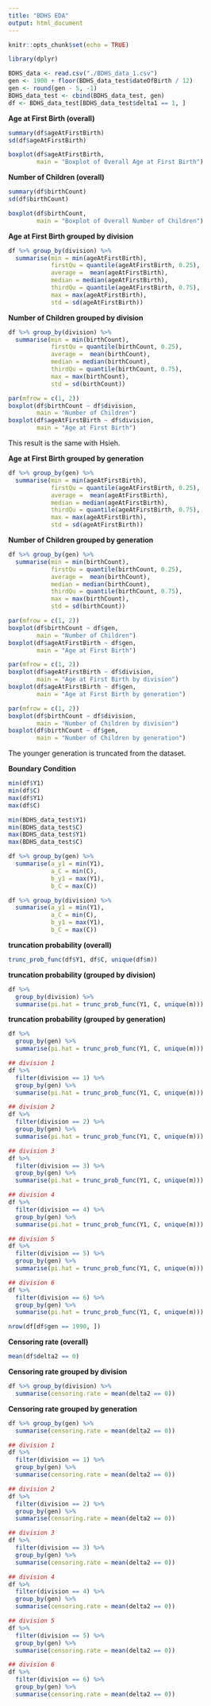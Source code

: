```yaml
---
title: "BDHS EDA"
output: html_document
---
```


```r
knitr::opts_chunk$set(echo = TRUE)
```

```r
library(dplyr)
```


```r
BDHS_data <- read.csv("./BDHS_data_1.csv")
gen <- 1900 + floor(BDHS_data_test$dateOfBirth / 12) 
gen <- round(gen - 5, -1)
BDHS_data_test <- cbind(BDHS_data_test, gen)
df <- BDHS_data_test[BDHS_data_test$delta1 == 1, ]
```

**Age at First Birth (overall)** <br>
```r
summary(df$ageAtFirstBirth)
sd(df$ageAtFirstBirth)
```

```r
boxplot(df$ageAtFirstBirth,
        main = "Boxplot of Overall Age at First Birth")
```

**Number of Children (overall)** <br>
```r
summary(df$birthCount)
sd(df$birthCount)
```

```r
boxplot(df$birthCount,
        main = "Boxplot of Overall Number of Children")
```

**Age at First Birth grouped by division** <br>
```r
df %>% group_by(division) %>%
  summarise(min = min(ageAtFirstBirth),
            firstQu = quantile(ageAtFirstBirth, 0.25),
            average =  mean(ageAtFirstBirth),
            median = median(ageAtFirstBirth),
            thirdQu = quantile(ageAtFirstBirth, 0.75),
            max = max(ageAtFirstBirth),
            std = sd(ageAtFirstBirth))
```

**Number of Children grouped by division** <br>
```r
df %>% group_by(division) %>%
  summarise(min = min(birthCount),
            firstQu = quantile(birthCount, 0.25),
            average =  mean(birthCount),
            median = median(birthCount),
            thirdQu = quantile(birthCount, 0.75),
            max = max(birthCount),
            std = sd(birthCount))
```

```r
par(mfrow = c(1, 2))
boxplot(df$birthCount ~ df$division,
        main = "Number of Children")
boxplot(df$ageAtFirstBirth ~ df$division,
        main = "Age at First Birth")
```
This result is the same with Hsieh. <br>

**Age at First Birth grouped by generation** <br>
```r
df %>% group_by(gen) %>%
  summarise(min = min(ageAtFirstBirth),
            firstQu = quantile(ageAtFirstBirth, 0.25),
            average =  mean(ageAtFirstBirth),
            median = median(ageAtFirstBirth),
            thirdQu = quantile(ageAtFirstBirth, 0.75),
            max = max(ageAtFirstBirth),
            std = sd(ageAtFirstBirth))
```

**Number of Children grouped by generation** <br>
```r
df %>% group_by(gen) %>%
  summarise(min = min(birthCount),
            firstQu = quantile(birthCount, 0.25),
            average =  mean(birthCount),
            median = median(birthCount),
            thirdQu = quantile(birthCount, 0.75),
            max = max(birthCount),
            std = sd(birthCount))
```

```r
par(mfrow = c(1, 2))
boxplot(df$birthCount ~ df$gen,
        main = "Number of Children")
boxplot(df$ageAtFirstBirth ~ df$gen,
        main = "Age at First Birth")
```

```r
par(mfrow = c(1, 2))
boxplot(df$ageAtFirstBirth ~ df$division,
        main = "Age at First Birth by division")
boxplot(df$ageAtFirstBirth ~ df$gen,
        main = "Age at First Birth by generation")
```

```r
par(mfrow = c(1, 2))
boxplot(df$birthCount ~ df$division,
        main = "Number of Children by division")
boxplot(df$birthCount ~ df$gen,
        main = "Number of Children by generation")
```

The younger generation is truncated from the dataset.

**Boundary Condition** <br>
```r
min(df$Y1)
min(df$C)
max(df$Y1)
max(df$C)
```

```r
min(BDHS_data_test$Y1)
min(BDHS_data_test$C)
max(BDHS_data_test$Y1)
max(BDHS_data_test$C)
```


```r
df %>% group_by(gen) %>%
  summarise(a_y1 = min(Y1),
            a_C = min(C),
            b_y1 = max(Y1),
            b_C = max(C))
```

```r
df %>% group_by(division) %>%
  summarise(a_y1 = min(Y1),
            a_C = min(C),
            b_y1 = max(Y1),
            b_C = max(C))
```

**truncation probability (overall)** <br>
```r
trunc_prob_func(df$Y1, df$C, unique(df$m))
```

**truncation probability (grouped by division)** <br>
```r
df %>%
  group_by(division) %>%
  summarise(pi.hat = trunc_prob_func(Y1, C, unique(m)))
```

**truncation probability (grouped by generation)** <br>
```r
df %>%
  group_by(gen) %>%
  summarise(pi.hat = trunc_prob_func(Y1, C, unique(m)))
```


```r
## division 1
df %>% 
  filter(division == 1) %>%
  group_by(gen) %>% 
  summarise(pi.hat = trunc_prob_func(Y1, C, unique(m)))

## division 2
df %>% 
  filter(division == 2) %>%
  group_by(gen) %>% 
  summarise(pi.hat = trunc_prob_func(Y1, C, unique(m)))

## division 3
df %>% 
  filter(division == 3) %>%
  group_by(gen) %>% 
  summarise(pi.hat = trunc_prob_func(Y1, C, unique(m)))

## division 4
df %>% 
  filter(division == 4) %>%
  group_by(gen) %>% 
  summarise(pi.hat = trunc_prob_func(Y1, C, unique(m)))

## division 5
df %>% 
  filter(division == 5) %>%
  group_by(gen) %>% 
  summarise(pi.hat = trunc_prob_func(Y1, C, unique(m)))

## division 6
df %>% 
  filter(division == 6) %>%
  group_by(gen) %>% 
  summarise(pi.hat = trunc_prob_func(Y1, C, unique(m)))

```

```r
nrow(df[df$gen == 1990, ])
```

**Censoring rate (overall)** <br>
```r
mean(df$delta2 == 0)
```

**Censoring rate grouped by division** <br>
```r
df %>% group_by(division) %>%
  summarise(censoring.rate = mean(delta2 == 0))
```

**Censoring rate grouped by generation** <br>
```r
df %>% group_by(gen) %>%
  summarise(censoring.rate = mean(delta2 == 0))
```

```r
## division 1
df %>% 
  filter(division == 1) %>%
  group_by(gen) %>% 
  summarise(censoring.rate = mean(delta2 == 0))

## division 2
df %>% 
  filter(division == 2) %>%
  group_by(gen) %>% 
  summarise(censoring.rate = mean(delta2 == 0))

## division 3
df %>% 
  filter(division == 3) %>%
  group_by(gen) %>% 
  summarise(censoring.rate = mean(delta2 == 0))

## division 4
df %>% 
  filter(division == 4) %>%
  group_by(gen) %>% 
  summarise(censoring.rate = mean(delta2 == 0))

## division 5
df %>% 
  filter(division == 5) %>%
  group_by(gen) %>% 
  summarise(censoring.rate = mean(delta2 == 0))

## division 6
df %>% 
  filter(division == 6) %>%
  group_by(gen) %>% 
  summarise(censoring.rate = mean(delta2 == 0))

```


